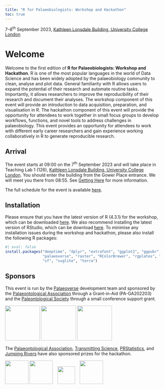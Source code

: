 ```yaml
---
title: "R for Palaeobiologists: Workshop and Hackathon"
toc: true
---
```


7--8^th^ September 2023, [Kathleen Lonsdale Building, University College London](https://goo.gl/maps/CseD7br5SF9xLEQE6)

# Welcome

Welcome to the first edition of **R for Palaeobiologists: Workshop and Hackathon**. R is one of the most popular languages in the world of Data Science and has been widely adopted by the palaeobiology community to clean, analyse and plot data. General familiarity with R allows users to expand the potential of their research and automate routine tasks. Importantly, it allows researchers to improve the reproducibility of their research and document their analyses. The workshop component of this event will provide an introduction to data acquisition, preparation, and visualisation in R. The hackathon component of this event will provide the opportunity for attendees to work together in small focus groups to develop workflows, functions, and novel tools to address challenges in palaeobiology. This event provides an opportunity for attendees to work with different early career researchers and gain experience working collaboratively in R to generate reproducible research.

## Arrival

The event starts at 09:00 on the 7^th^ September 2023 and will take place in Teaching Lab 1 (126), [Kathleen Lonsdale Building, University College London](https://goo.gl/maps/CseD7br5SF9xLEQE6). You should enter the building from the Gower Place entrance. We will meet you there from 08:55. See [Getting Here](/location.qmd) for more information. 

The full schedule for the event is available [here](/schedule.qmd).

## Installation

Please ensure that you have the latest version of R (4.3.1) for the workshop, which can be downloaded [here](https://cran.r-project.org/bin/windows/base/). We also recommend installing the latest version of RStudio, which can be download [here](https://posit.co/download/rstudio-desktop/). To minimise any installation issues during the workshop and hackathon, please also install the following R packages:

```R
#| eval: false
install.packages("deeptime", "dplyr", "extrafont", "ggplot2", "ggpubr", "maps",
                 "palaeoverse", "raster", "RColorBrewer", "rgplates", "rpaleoclim",
                 "sf", "svglite", "terra")
```

## Sponsors

This event is run by the [Palaeoverse](https://palaeoverse.org) development team and sponsored by the [Palaeontological Association](https://www.palass.org) through a Grant-in-Aid (PA-GA202203) and the [Paleontological Society](https://www.paleosoc.org) through a small conference support grant.

![](images/logo.png){height="3cm"} ![](images/palass-logo.png){height="3cm"} ![](images/palsoc-logo.png){height="3cm"}

The [Palaeontological Association](https://www.palass.org), [Transmitting Science](https://www.transmittingscience.com), [PRStatistics](https://www.prstatistics.com), and [Jumping Rivers](https://www.jumpingrivers.com) have also sponsored prizes for the hackathon.  

![](images/palass-logo.png){height="2cm"} ![](images/ts-logo.png){height="2cm"} &nbsp;&nbsp; ![](images/pr-logo.png){height="1.5cm"} &nbsp;&nbsp; ![](images/jr-logo.png){height="2cm"}

